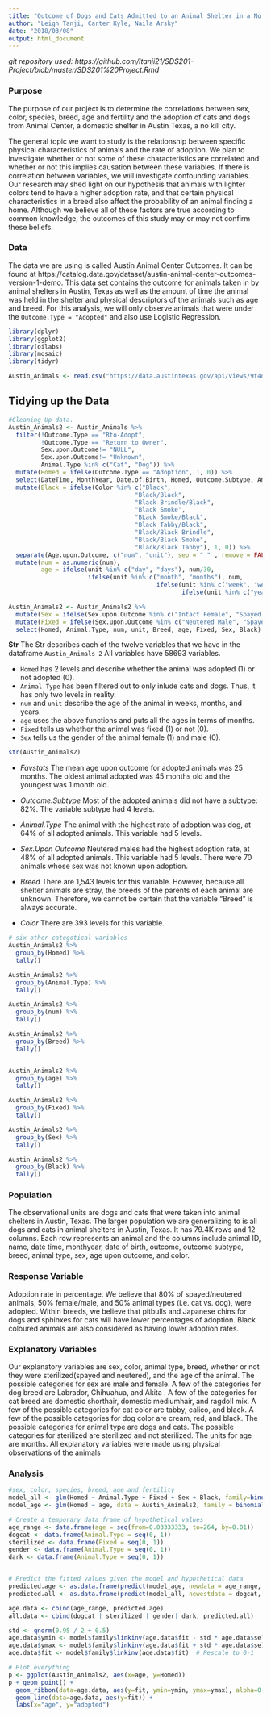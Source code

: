 ```yaml
---
title: "Outcome of Dogs and Cats Admitted to an Animal Shelter in a No Kill city"
author: "Leigh Tanji, Carter Kyle, Naila Arsky"
date: "2018/03/08"
output: html_document
---
```

*git repository used: https://github.com/ltanji21/SDS201-Project/blob/master/SDS201%20Project.Rmd *


### Purpose

The purpose of our project is to determine the correlations between sex, color, species, breed, age and fertility and the adoption of cats and dogs from Animal Center, a domestic shelter in Austin Texas, a no kill city.

The general topic we want to study is the relationship between specific physical characteristics of animals and the rate of adoption. We plan to investigate whether or not some of these characteristics are correlated and whether or not this implies causation between these variables. If there is correlation between variables, we will investigate confounding variables. Our research may shed light on our hypothesis that animals with lighter colors tend to have a higher adoption rate, and that certain physical characteristics in a breed also affect the probability of an animal finding a home. Although we believe all of these factors are true according to common knowledge, the outcomes of this study may or may not confirm these beliefs.


### Data

The data we are using is called Austin Animal Center Outcomes. It can be found at https://catalog.data.gov/dataset/austin-animal-center-outcomes-version-1-demo. This data set contains the outcome for animals taken in by animal shelters in Austin, Texas as well as the amount of time the animal was held in the shelter and physical descriptors of the animals such as age and breed. For this analysis, we will only observe animals that were under the `Outcome.Type = "Adopted"` and also use Logistic Regression.

```r
library(dplyr)
library(ggplot2)
library(oilabs)
library(mosaic)
library(tidyr)

Austin_Animals <- read.csv("https://data.austintexas.gov/api/views/9t4d-g238/rows.csv?accessType=DOWNLOAD")
```

## Tidying up the Data

```r
#Cleaning Up data.
Austin_Animals2 <- Austin_Animals %>%
  filter(!Outcome.Type == "Rto-Adopt",
         !Outcome.Type == "Return to Owner",
         Sex.upon.Outcome!= "NULL",
         Sex.upon.Outcome!= "Unknown",
         Animal.Type %in% c("Cat", "Dog")) %>%
  mutate(Homed = ifelse(Outcome.Type == "Adoption", 1, 0)) %>%
  select(DateTime, MonthYear, Date.of.Birth, Homed, Outcome.Subtype, Animal.Type, Sex.upon.Outcome, Age.upon.Outcome, Breed, Outcome.Type, Color) %>%
  mutate(Black = ifelse(Color %in% c("Black", 
                                   "Black/Black", 
                                   "Black Brindle/Black",
                                   "Black Smoke",
                                   "BLack Smoke/Black",
                                   "Black Tabby/Black",
                                   "Black/Black Brindle",
                                   "Black/Black Smoke",
                                   "Black/Black Tabby"), 1, 0)) %>%
  separate(Age.upon.Outcome, c("num", "unit"), sep = " " , remove = FALSE) %>%
  mutate(num = as.numeric(num),
         age = ifelse(unit %in% c("day", "days"), num/30, 
                      ifelse(unit %in% c("month", "months"), num, 
                                         ifelse(unit %in% c("week", "weeks"), num/4, 
                                                ifelse(unit %in% c("year", "years"), num*12, NA)))))
```

```r
Austin_Animals2 <- Austin_Animals2 %>%
  mutate(Sex = ifelse(Sex.upon.Outcome %in% c("Intact Female", "Spayed Female"), 1, 0)) %>%
  mutate(Fixed = ifelse(Sex.upon.Outcome %in% c("Neutered Male", "Spayed Female"), 1, 0)) %>%
  select(Homed, Animal.Type, num, unit, Breed, age, Fixed, Sex, Black)
```


**Str**
The Str describes each of the twelve variables that we have in the dataframe `Austin_Animals 2` All variables have 58693 variables.

* `Homed` has 2 levels and describe whether the animal was adopted (1) or not adopted (0).
* `Animal Type` has been filtered out to only inlude cats and dogs. Thus, it has only two levels in reality.
* `num` and `unit` describe the age of the animal in weeks, months, and years.
* `age` uses the above functions and puts all the ages in terms of months.
* `Fixed` tells us whether the animal was fixed (1) or not (0).
* `Sex` tells us the gender of the animal female (1) and male (0).

```r
str(Austin_Animals2)
```

* *Favstats*
The mean age upon outcome for adopted animals was 25 months. The oldest animal adopted was 45 months old and the youngest was 1 month old. 

* *Outcome.Subtype*
Most of the adopted animals did not have a subtype: 82%. The variable subtype had 4 levels.

* *Animal.Type*
The animal with the highest rate of adoption was dog, at 64% of all adopted animals. This variable had 5 levels.

* *Sex.Upon Outcome*
Neutered males had the highest adoption rate, at 48% of all adopted animals. This variable had 5 levels. There were 70 animals whose sex was not known upon adoption. 

* *Breed*
There are 1,543 levels for this variable. However, because all shelter animals are stray, the breeds of the parents of each animal are unknown. Therefore, we cannot be certain that the variable “Breed” is always accurate.

* *Color*
There are 393 levels for this variable.

```r
# six other categotical variables
Austin_Animals2 %>%
  group_by(Homed) %>%
  tally()

Austin_Animals2 %>%
  group_by(Animal.Type) %>%
  tally()

Austin_Animals2 %>%
  group_by(num) %>%
  tally()

Austin_Animals2 %>%
  group_by(Breed) %>%
  tally()


Austin_Animals2 %>%
  group_by(age) %>%
  tally()

Austin_Animals2 %>%
  group_by(Fixed) %>%
  tally()

Austin_Animals2 %>%
  group_by(Sex) %>%
  tally()

Austin_Animals2 %>%
  group_by(Black) %>%
  tally()
```


### Population

The observational units are dogs and cats that were taken into animal shelters in Austin, Texas. The larger population we are generalizing to is all dogs and cats in animal shelters in Austin, Texas. It has 79.4K rows and 12 columns. Each row represents an animal and the columns include animal ID, name, date time, monthyear, date of birth, outcome, outcome subtype, breed, animal type, sex, age upon outcome, and color. 

### Response Variable
Adoption rate in percentage. We believe that 80% of spayed/neutered animals, 50% female/male, and 50% animal types (i.e. cat vs. dog), were adopted. Within breeds, we believe that pitbulls and Japanese chins for dogs and sphinxes for cats will have lower percentages of adoption. Black coloured animals are also considered as having lower adoption rates. 

### Explanatory Variables

Our explanatory variables are sex, color, animal type, breed, whether or not they were sterilized(spayed and neutered), and the age of the animal. The possible categories for sex are male and female. A few of the categories for dog breed are Labrador, Chihuahua, and Akita . A few of the categories for cat breed are domestic shorthair, domestic mediumhair, and ragdoll mix. A few of the possible categories for cat color are tabby, calico, and black. A few of the possible categories for dog color are cream, red, and black. The possible categories for animal type are dogs and cats. The possible categories for sterilized are sterilized and not sterilized. The units for age are months. All explanatory variables were made using physical observations of the animals 


### Analysis

```r
#sex, color, species, breed, age and fertility
model_all <- glm(Homed ~ Animal.Type + Fixed + Sex + Black, family=binomial(link="logit"), data=Austin_Animals2)
model_age <- glm(Homed ~ age, data = Austin_Animals2, family = binomial(link="logit"))

# Create a temporary data frame of hypothetical values
age_range <- data.frame(age = seq(from=0.03333333, to=264, by=0.01))
dogcat <- data.frame(Animal.Type = seq(0, 1))
sterilized <- data.frame(Fixed = seq(0, 1))
gender <- data.frame(Animal.Type = seq(0, 1))
dark <- data.frame(Animal.Type = seq(0, 1))


# Predict the fitted values given the model and hypothetical data
predicted.age <- as.data.frame(predict(model_age, newdata = age_range, type="link", se=TRUE))
predicted.all <- as.data.frame(predict(model_all, newestdata = dogcat, newestdata2= sterilized, newestdata3 = gender, newestdata4 = dark, type = "link", se = TRUE))

age.data <- cbind(age_range, predicted.age)
all.data <- cbind(dogcat | sterilized | gender| dark, predicted.all)

std <- qnorm(0.95 / 2 + 0.5)
age.data$ymin <- model$family$linkinv(age.data$fit - std * age.data$se)
age.data$ymax <- model$family$linkinv(age.data$fit + std * age.data$se)
age.data$fit <- model$family$linkinv(age.data$fit)  # Rescale to 0-1

# Plot everything
p <- ggplot(Austin_Animals2, aes(x=age, y=Homed)) 
p + geom_point() + 
  geom_ribbon(data=age.data, aes(y=fit, ymin=ymin, ymax=ymax), alpha=0.5) + 
  geom_line(data=age.data, aes(y=fit)) + 
  labs(x="age", y="adopted") 
```




















